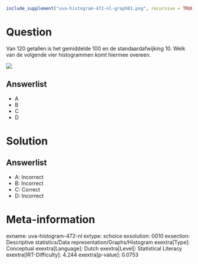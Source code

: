 ```r
include_supplement("uva-histogram-472-nl-graph01.png", recursive = TRUE)
```

Question
========

Van 120 getallen is het gemiddelde 100 en de standaardafwijking 10. Welk
van de volgende vier histogrammen komt hiermee overeen.

![](uva-histogram-472-nl-graph01.png)

Answerlist
----------

* A
* B
* C
* D

Solution
========

Answerlist
----------

* A: Incorrect
* B: Incorrect
* C: Correct
* D: Incorrect

Meta-information
================
exname: uva-histogram-472-nl
extype: schoice
exsolution: 0010
exsection: Descriptive statistics/Data representation/Graphs/Histogram
exextra[Type]: Conceptual
exextra[Language]: Dutch
exextra[Level]: Statistical Literacy
exextra[IRT-Difficulty]: 4.244
exextra[p-value]: 0.0753
